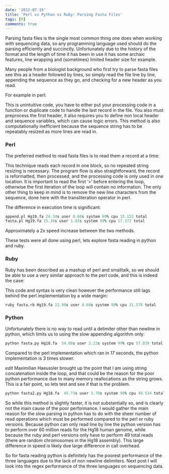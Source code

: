```yaml
---
date: '2012-07-19'
title: 'Perl vs Python vs Ruby: Parsing Fasta Files'
tags: [R]
comments: true
---
```


Parsing fasta files is the single most common thing one does when working with
sequencing data, so any programming language used should do the parsing
efficiently and succinctly.  Unfortunately due to the history of the format and
the length of time it has been in use it has some archaic features, line
wrapping and (sometimes) limited header size for example.

<script src="https://gist.github.com/3169859.js?file=fasta_example.fa"></script>

Many people from a biologist background who first try to parse fasta files see
this as a header followed by lines, so simply read the file line by line,
appending the sequence as they go, and checking for a new header as you read.

For example in perl:

<script src="https://gist.github.com/3169859.js?file=append.pl"></script>

This is unintuitive code, you have to either put your processing code in
a function or duplicate code to handle the last record in the file. You also
must preprocess the first header, it also requires you to define non local
header and sequence variables, which can cause logic errors.  This method is
also computationally inefficient because the sequence string has to be
repeatably resized as more lines are read in.

### Perl ###

The preferred method to read fasta files is to read them a record at a time:

<script src="https://gist.github.com/3169859.js?file=fasta.pl"></script>

This technique reads each record in one block, so no repeated string resizing
is necessary.  The program flow is also straightforward, the record is
reformatted, then processed, and the processing code is only used in one
location.  It is important to read the first '>' before entering the loop,
otherwise the first iteration of the loop will contain no information.  The
only other thing to keep in mind is to remove the new line characters from the
sequence, done here with the transliteration operator in perl.


The difference in execution time is significant:

```r
append.pl Hg19.fa 24.34s user 8.80s system 99% cpu 33.153 total
fasta.pl Hg19.fa 15.34s user 1.83s system 99% cpu 17.172 total
```

Approximately a 2x speed increase between the two methods.

These tests were all done using perl, lets explore fasta reading in python and
ruby.

### Ruby ###

Ruby has been described as a mashup of perl and smalltalk, so we should be able
to use a very similar approach to the perl code, and this is indeed the case:

<script src="https://gist.github.com/3169859.js?file=fasta.rb"></script>

This code and syntax is very clean however the performance still lags behind
the perl implementation by a wide margin:

```r
ruby fasta.rb Hg19.fa 22.90s user 8.68s system 99% cpu 31.578 total
```

### Python ###

Unfortunately there is no way to read until a delimiter other than newline in
python, which limits us to using the slow appending algorithm only:

<script src="https://gist.github.com/3169859.js?file=fasta.py"></script>

```r
python fasta.py Hg18.fa  54.80s user 2.23s system 99% cpu 57.039 total
```

Compared to the perl implementation which ran in 17 seconds, the python
implementation is 3 times slower.

*edit*
Maximilian Haeussler brought up the point that I am using string concatenation
inside the loop, and that could be the reason for the poor python performance
due to many memory reallocations as the string grows.  This is a fair point, so
lets test and see if that is the problem.

<script src="https://gist.github.com/3169859.js?file=fasta2.py"></script>

```r
python fasta2.py Hg18.fa  45.73s user 3.78s system 99% cpu 49.534 total
```

So while this method is slightly faster, it is not substantially so, and is clearly not the main cause of the poor performance.  I would gather the main reason for the slow parsing in python has to do with the sheer number of read operations which must be performed compared to the perl or ruby versions.  Because python can only read line by line the python version has to perform over 60 million reads for the Hg18 human genome, while because the ruby and perl versions only have to perform 49 total reads (there are random chromosomes in the Hg18 assembly).  This large difference in speed is likely due large difference in call overhead.

So for fasta reading python is definitely has the poorest performance of the
three languages  due to the lack of non newline delimiters.  Next post I will look into the regex performance of the three
languages on sequencing data.
